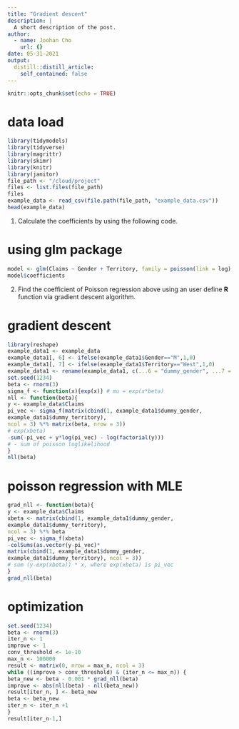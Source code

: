 ```yaml
---
title: "Gradient descent"
description: |
  A short description of the post.
author:
  - name: Joohan Cho
    url: {}
date: 05-31-2021
output:
  distill::distill_article:
    self_contained: false
---
```



```r
knitr::opts_chunk$set(echo = TRUE)
```

# data load
```r
library(tidymodels)
library(tidyverse)
library(magrittr)
library(skimr)
library(knitr)
library(janitor)
file_path <- "/cloud/project"
files <- list.files(file_path)
files
example_data <- read_csv(file.path(file_path, "example_data.csv"))
head(example_data)
```

1. Calculate the coefficients by using the following code.

# using glm package
```r
model <- glm(Claims ~ Gender + Territory, family = poisson(link = log), data = example_data)
model$coefficients
```

2. Find the coefficient of Poisson regression above using an user define **R** function via gradient descent algorithm.

# gradient descent
```r
library(reshape)
example_data1 <- example_data
example_data1[, 6] <- ifelse(example_data1$Gender=="M",1,0)
example_data1[, 7] <- ifelse(example_data1$Territory=="West",1,0)
example_data1 <- rename(example_data1, c(...6 = "dummy_gender", ...7 = "dummy_territory"))
set.seed(1234)
beta <- rnorm(3)
sigma_f <- function(x){exp(x)} # mu = exp(x*beta)
nll <- function(beta){
y <- example_data$Claims
pi_vec <- sigma_f(matrix(cbind(1, example_data1$dummy_gender,
example_data1$dummy_territory),
ncol = 3) %*% matrix(beta, nrow = 3))
# exp(xbeta)
-sum(-pi_vec + y*log(pi_vec) - log(factorial(y)))
# - sum of poisson loglikelihood
}
nll(beta)
```

# poisson regression with MLE
```r
grad_nll <- function(beta){
y <- example_data$Claims
xbeta <- matrix(cbind(1, example_data1$dummy_gender,
example_data1$dummy_territory),
ncol = 3) %*% beta
pi_vec <- sigma_f(xbeta)
-colSums(as.vector(y-pi_vec)*
matrix(cbind(1, example_data1$dummy_gender,
example_data1$dummy_territory), ncol = 3))
# sum (y-exp(xbeta)) * x, where exp(xbeta) is pi_vec
}
grad_nll(beta)
```

# optimization
```r
set.seed(1234)
beta <- rnorm(3)
iter_n <- 1
improve <- 1
conv_threshold <- 1e-10
max_n <- 100000
result <- matrix(0, nrow = max_n, ncol = 3)
while ((improve > conv_threshold) & (iter_n <= max_n)) {
beta_new <- beta - 0.001 * grad_nll(beta)
improve <- abs(nll(beta) - nll(beta_new))
result[iter_n, ] <- beta_new
beta <- beta_new
iter_n <- iter_n +1
}
result[iter_n-1,]
```